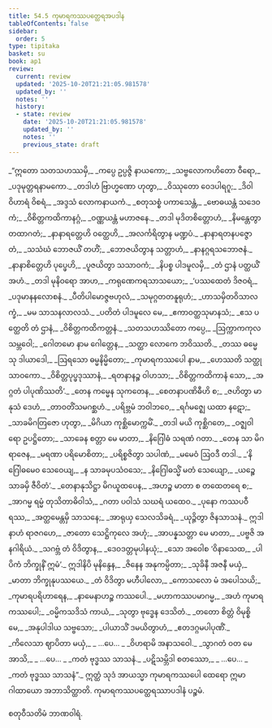 ```yaml
---
title: 54.5 ကုမာရကဿပတ္ထေရအပဒါန
tableOfContents: false
sidebar:
  order: 5
type: tipitaka
basket: su
book: ap1
review:
  current: review
  updated: '2025-10-20T21:21:05.981578'
  updated_by: ''
  notes: ''
  history:
  - state: review
    date: '2025-10-20T21:21:05.981578'
    updated_by: ''
    notes: ''
    previous_state: draft
---
```



<DynamicBreadcrumb />


<ReviewStatus review={frontmatter.review} showDetails={true} />

<HypothesisAnnotation frontmatter={frontmatter} />

<Division number="150" book="ap1" e="ch" v="20" p="441">

<Paragraph number="7105" type="verses" book="ap1">
_“ဣတော သတသဟဿမှိ,_  
_ကပ္ပေ ဥပ္ပဇ္ဇိ နာယကော;_  
_သဗ္ဗလောကဟိတော ဝီရော,_  
_ပဒုမုတ္တရနာမကော._  

</Paragraph>

</Division>
<Division number="151" book="ap1" e="ch" v="20" p="441">

<Paragraph number="7106" type="verses" book="ap1">
_တဒါဟံ ဗြာဟ္မဏော ဟုတွာ,_  
_ဝိဿုတော ဝေဒပါရဂူ;_  
_ဒိဝါဝိဟာရံ ဝိစရံ,_  
_အဒ္ဒသံ လောကနာယကံ._  

</Paragraph>

</Division>
<Division number="152" book="ap1" e="ch" v="20" p="441">

<Paragraph number="7107" type="verses" book="ap1">
_စတုသစ္စံ ပကာသေန္တံ,_  
_ဗောဓယန္တံ သဒေဝကံ;_  
_ဝိစိတ္တကထိကာနဂ္ဂံ,_  
_ဝဏ္ဏယန္တံ မဟာဇနေ._  

</Paragraph>

</Division>
<Division number="153" book="ap1" e="ch" v="20" p="441">

<Paragraph number="7108" type="verses" book="ap1">
_တဒါ မုဒိတစိတ္တောဟံ,_  
_နိမန္တေတွာ တထာဂတံ;_  
_နာနာရတ္တေဟိ ဝတ္ထေဟိ,_  
_အလင်္ကရိတွာန မဏ္ဍပံ._  

</Paragraph>

</Division>
<Division number="154" book="ap1" e="ch" v="20" p="442">

<Paragraph number="7109" type="verses" book="ap1">
_နာနာရတနပဇ္ဇောတံ,_  
_သသံဃံ ဘောဇယိံ တဟိံ;_  
_ဘောဇယိတွာန သတ္တာဟံ,_  
_နာနဂ္ဂရသဘောဇနံ._  

</Paragraph>

</Division>
<Division number="155" book="ap1" e="ch" v="20" p="442">

<Paragraph number="7110" type="verses" book="ap1">
_နာနာစိတ္တေဟိ ပုပ္ဖေဟိ,_  
_ပူဇယိတွာ သသာဝကံ;_  
_နိပစ္စ ပါဒမူလမှိ,_  
_တံ ဌာနံ ပတ္ထယိံ အဟံ._  

</Paragraph>

</Division>
<Division number="156" book="ap1" e="ch" v="20" p="442">

<Paragraph number="7111" type="verses" book="ap1">
_တဒါ မုနိဝရော အာဟ,_  
_ကရုဏေကရသာသယော;_  
_‘ပဿထေတံ ဒိဇဝရံ,_  
_ပဒုမာနနလောစနံ._  

</Paragraph>

</Division>
<Division number="157" book="ap1" e="ch" v="20" p="442">

<Paragraph number="7112" type="verses" book="ap1">
_ပီတိပါမောဇ္ဇဗဟုလံ,_  
_သမုဂ္ဂတတနူရုဟံ;_  
_ဟာသမှိတဝိသာလက္ခံ,_  
_မမ သာသနလာလသံ._  

</Paragraph>

</Division>
<Division number="158" book="ap1" e="ch" v="20" p="442">

<Paragraph number="7113" type="verses" book="ap1">
_ပတိတံ ပါဒမူလေ မေ,_  
_ဧကာဝတ္ထသုမာနသံ;_  
_ဧသ ပတ္ထေတိ တံ ဌာနံ,_  
_ဝိစိတ္တကထိကတ္တနံ._  

</Paragraph>

</Division>
<Division number="159" book="ap1" e="ch" v="20" p="442">

<Paragraph number="7114" type="verses" book="ap1">
_သတသဟဿိတော ကပ္ပေ,_  
_ဩက္ကာကကုလသမ္ဘဝေါ;_  
_ဂေါတမော နာမ ဂေါတ္တေန,_  
_သတ္ထာ လောကေ ဘဝိဿတိ._  

</Paragraph>

</Division>
<Division number="160" book="ap1" e="ch" v="20" p="442">

<Paragraph number="7115" type="verses" book="ap1">
_တဿ ဓမ္မေသု ဒါယာဒေါ,_  
_ဩရသော ဓမ္မနိမ္မိတော;_  
_ကုမာရကဿပေါ နာမ,_  
_ဟေဿတိ သတ္ထု သာဝကော._  

</Paragraph>

</Division>
<Division number="161" book="ap1" e="ch" v="20" p="442">

<Paragraph number="7116" type="verses" book="ap1">
_ဝိစိတ္တပုပ္ဖဒုဿာနံ,_  
_ရတနာနဉ္စ ဝါဟသာ;_  
_ဝိစိတ္တကထိကာနံ သော,_  
_အဂ္ဂတံ ပါပုဏိဿတိ’._  

</Paragraph>

</Division>
<Division number="162" book="ap1" e="ch" v="20" p="442">

<Paragraph number="7117" type="verses" book="ap1">
_တေန ကမ္မေန သုကတေန,_  
_စေတနာပဏိဓီဟိ စ;_  
_ဇဟိတွာ မာနုသံ ဒေဟံ,_  
_တာဝတိံသမဂစ္ဆဟံ._  

</Paragraph>

</Division>
<Division number="163" book="ap1" e="ch" v="20" p="442">

<Paragraph number="7118" type="verses" book="ap1">
_ပရိဗ္ဘမံ ဘဝါဘဝေ,_  
_ရင်္ဂမဇ္ဈေ ယထာ နဋော;_  
_သာခမိဂတြဇော ဟုတွာ,_  
_မိဂိယာ ကုစ္ဆိမောက္ကမိံ._  

</Paragraph>

</Division>
<Division number="164" book="ap1" e="ch" v="20" p="442">

<Paragraph number="7119" type="verses" book="ap1">
_တဒါ မယိ ကုစ္ဆိဂတေ,_  
_ဝဇ္ဈဝါရော ဥပဋ္ဌိတော;_  
_သာခေန စတ္တာ မေ မာတာ,_  
_နိဂြေါဓံ သရဏံ ဂတာ._  

</Paragraph>

</Division>
<Division number="165" book="ap1" e="ch" v="20" p="442">

<Paragraph number="7120" type="verses" book="ap1">
_တေန သာ မိဂရာဇေန,_  
_မရဏာ ပရိမောစိတာ;_  
_ပရိစ္စဇိတွာ သပါဏံ,_  
_မမေဝံ ဩဝဒီ တဒါ._  

</Paragraph>

</Division>
<Division number="166" book="ap1" e="ch" v="20" p="442">

<Paragraph number="7121" type="verses" book="ap1">
_‘နိဂြေါဓမေဝ သေဝေယျ,_  
_န သာခမုပသံဝသေ;_  
_နိဂြေါဓသ္မိံ မတံ သေယျော,_  
_ယဉ္စေ သာခမှိ ဇီဝိတံ’._  

</Paragraph>

</Division>
<Division number="167" book="ap1" e="ch" v="20" p="443">

<Paragraph number="7122" type="verses" book="ap1">
_တေနာနုသိဋ္ဌာ မိဂယူထပေန,_  
_အဟဉ္စ မာတာ စ တထေတရေ စ;_  
_အာဂမ္မ ရမ္မံ တုသိတာဓိဝါသံ,_  
_ဂတာ ပဝါသံ သဃရံ ယထေဝ._  

</Paragraph>

</Division>
<Division number="168" book="ap1" e="ch" v="20" p="443">

<Paragraph number="7123" type="verses" book="ap1">
_ပုနော ကဿပဝီရဿ,_  
_အတ္ထမေန္တမှိ သာသနေ;_  
_အာရုယှ သေလသိခရံ,_  
_ယုဉ္ဇိတွာ ဇိနသာသနံ._  

</Paragraph>

</Division>
<Division number="169" book="ap1" e="ch" v="20" p="443">

<Paragraph number="7124" type="verses" book="ap1">
ဣဒါနာဟံ ရာဇဂဟေ,_  
_ဇာတော သေဋ္ဌိကုလေ အဟုံ;_  
_အာပန္နသတ္တာ မေ မာတာ,_  
_ပဗ္ဗဇိ အနဂါရိယံ._  

</Paragraph>

</Division>
<Division number="170" book="ap1" e="ch" v="20" p="443">

<Paragraph number="7125" type="verses" book="ap1">
_သဂဗ္ဘံ တံ ဝိဒိတွာန,_  
_ဒေဝဒတ္တမုပါနယုံ;_  
_သော အဝေါစ ‘ဝိနာသေထ,_  
_ပါပိကံ ဘိက္ခုနိံ ဣမံ’._  

</Paragraph>

</Division>
<Division number="171" book="ap1" e="ch" v="20" p="443">

<Paragraph number="7126" type="verses" book="ap1">
ဣဒါနိပိ မုနိန္ဒေန,_  
_ဇိနေန အနုကမ္ပိတာ;_  
_သုခိနီ အဇနီ မယှံ,_  
_မာတာ ဘိက္ခုနုပဿယေ._  

</Paragraph>

</Division>
<Division number="172" book="ap1" e="ch" v="20" p="443">

<Paragraph number="7127" type="verses" book="ap1">
_တံ ဝိဒိတွာ မဟီပါလော,_  
_ကောသလော မံ အပေါသယိ;_  
_ကုမာရပရိဟာရေန,_  
_နာမေနာဟဉ္စ ကဿပေါ._  

</Paragraph>

</Division>
<Division number="173" book="ap1" e="ch" v="20" p="443">

<Paragraph number="7128" type="verses" book="ap1">
_မဟာကဿပမာဂမ္မ,_  
_အဟံ ကုမာရကဿပေါ;_  
_ဝမ္မိကသဒိသံ ကာယံ,_  
_သုတွာ ဗုဒ္ဓေန ဒေသိတံ._  

</Paragraph>

</Division>
<Division number="174" book="ap1" e="ch" v="20" p="443">

<Paragraph number="7129" type="verses" book="ap1">
_တတော စိတ္တံ ဝိမုစ္စိ မေ,_  
_အနုပါဒါယ သဗ္ဗသော;_  
_ပါယာသိံ ဒမယိတွာဟံ,_  
_ဧတဒဂ္ဂမပါပုဏိံ._  

</Paragraph>

</Division>
<Division number="175" book="ap1" e="ch" v="20" p="443">

<Paragraph number="7130" type="verses" book="ap1">
_ကိလေသာ ဈာပိတာ မယှံ,_  
_ …ပေ… _  
_ဝိဟရာမိ အနာသဝေါ._  

</Paragraph>

</Division>
<Division number="176" book="ap1" e="ch" v="20" p="443">

<Paragraph number="7131" type="verses" book="ap1">
_သွာဂတံ ဝတ မေ အာသိ,_  
_ …ပေ… _  
_ကတံ ဗုဒ္ဓဿ သာသနံ._  

</Paragraph>

</Division>
<Division number="177" book="ap1" e="ch" v="20" p="443">

<Paragraph number="7132" type="verses" book="ap1">
_ပဋိသမ္ဘိဒါ စတဿော,_  
_ …ပေ… _  
_ကတံ ဗုဒ္ဓဿ သာသနံ”._  

</Paragraph>

<Paragraph number="7133" book="ap1">
ဣတ္ထံ သုဒံ အာယသ္မာ ကုမာရကဿပေါ ထေရော ဣမာ ဂါထာယော အဘာသိတ္ထာတိ.

</Paragraph>
</Division>

<Paragraph number="7134" type="center" book="ap1">
ကုမာရကဿပတ္ထေရဿာပဒါနံ ပဉ္စမံ.

  
စတုဝီသတိမံ ဘာဏဝါရံ.
</Paragraph>